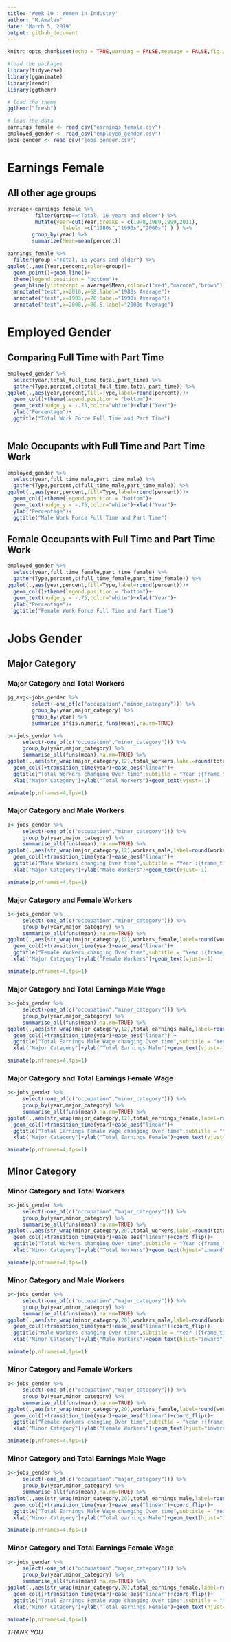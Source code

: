 ---
title: 'Week 10 : Women in Industry'
author: "M.Amalan"
date: "March 5, 2019"
output: github_document
---

```{r setup, include=FALSE}
knitr::opts_chunk$set(echo = TRUE,warning = FALSE,message = FALSE,fig.width = 14,fig.height = 14)
```


```{r load the data and packages}
#load the packages
library(tidyverse)
library(gganimate)
library(readr)
library(ggthemr)

# load the theme
ggthemr("fresh")

# load the data
earnings_female <- read_csv("earnings_female.csv")
employed_gender <- read_csv("employed_gender.csv")
jobs_gender <- read_csv("jobs_gender.csv")
```

# Earnings Female

## All other age groups

```{r except total}
average<-earnings_female %>%
         filter(group=="Total, 16 years and older") %>%
         mutate(year=cut(Year,breaks = c(1978,1989,1999,2011),
                  labels =c("1980s","1990s","2000s") ) ) %>%
        group_by(year) %>%
        summarize(Mean=mean(percent))

earnings_female %>%
  filter(group!="Total, 16 years and older") %>%
ggplot(.,aes(Year,percent,color=group))+
  geom_point()+geom_line()+
  theme(legend.position = "bottom")+
  geom_hline(yintercept = average$Mean,color=c("red","maroon","brown"),size=1.2)+
  annotate("text",x=2010,y=68,label="1980s Average")+
  annotate("text",x=1983,y=76,label="1990s Average")+
  annotate("text",x=2008,y=80.5,label="2000s Average")
```

# Employed Gender

## Comparing Full Time with Part Time

```{r total full and part}
employed_gender %>%
  select(year,total_full_time,total_part_time) %>%
  gather(Type,percent,c(total_full_time,total_part_time)) %>%
ggplot(.,aes(year,percent,fill=Type,label=round(percent)))+
  geom_col()+theme(legend.position = "bottom")+
  geom_text(nudge_y = -.75,color="white")+xlab("Year")+
  ylab("Percentage")+
  ggtitle("Total Work Force Full Time and Part Time")
  
```

## Male Occupants with Full Time and Part Time Work

```{r male full and part}
employed_gender %>%
  select(year,full_time_male,part_time_male) %>%
  gather(Type,percent,c(full_time_male,part_time_male)) %>%
ggplot(.,aes(year,percent,fill=Type,label=round(percent)))+
  geom_col()+theme(legend.position = "bottom")+
  geom_text(nudge_y = -.75,color="white")+xlab("Year")+
  ylab("Percentage")+
  ggtitle("Male Work Force Full Time and Part Time")
```

## Female Occupants with Full Time and Part Time Work

```{r female full and part}
employed_gender %>%
  select(year,full_time_female,part_time_female) %>%
  gather(Type,percent,c(full_time_female,part_time_female)) %>%
ggplot(.,aes(year,percent,fill=Type,label=round(percent)))+
  geom_col()+theme(legend.position = "bottom")+
  geom_text(nudge_y = -.75,color="white")+xlab("Year")+
  ylab("Percentage")+
  ggtitle("Female Work Force Full Time and Part Time")
```

# Jobs Gender


## Major Category

### Major Category and Total Workers

```{r major category total workers}
jg_avg<-jobs_gender %>%
        select(-one_of(c("occupation","minor_category"))) %>%
        group_by(year,major_category) %>%
        group_by(year) %>%
        summarize_if(is.numeric,funs(mean),na.rm=TRUE)

p<-jobs_gender %>%
     select(-one_of(c("occupation","minor_category"))) %>%
     group_by(year,major_category) %>%
     summarise_all(funs(mean),na.rm=TRUE) %>%
ggplot(.,aes(str_wrap(major_category,12),total_workers,label=round(total_workers,2)))+
  geom_col()+transition_time(year)+ease_aes("linear")+  
  ggtitle("Total Workers changing Over time",subtitle = "Year :{frame_time}")+
  xlab("Major Category")+ylab("Total Workers")+geom_text(vjust=-1)

animate(p,nframes=4,fps=1)
```

### Major Category and Male Workers

```{r major category male workers}
p<-jobs_gender %>%
     select(-one_of(c("occupation","minor_category"))) %>%
     group_by(year,major_category) %>%
     summarise_all(funs(mean),na.rm=TRUE) %>%
ggplot(.,aes(str_wrap(major_category,12),workers_male,label=round(workers_male,2)))+
  geom_col()+transition_time(year)+ease_aes("linear")+  
  ggtitle("Male Workers changing Over time",subtitle = "Year :{frame_time}")+
  xlab("Major Category")+ylab("Male Workers")+geom_text(vjust=-1)

animate(p,nframes=4,fps=1)
```

### Major Category and Female Workers

```{r major category female workers}
p<-jobs_gender %>%
     select(-one_of(c("occupation","minor_category"))) %>%
     group_by(year,major_category) %>%
     summarise_all(funs(mean),na.rm=TRUE) %>%
ggplot(.,aes(str_wrap(major_category,12),workers_female,label=round(workers_female,2)))+
  geom_col()+transition_time(year)+ease_aes("linear")+  
  ggtitle("Female Workers changing Over time",subtitle = "Year :{frame_time}")+
  xlab("Major Category")+ylab("Female Workers")+geom_text(vjust=-1)

animate(p,nframes=4,fps=1)
```

### Major Category and Total Earnings Male Wage 

```{r major category earnings male}
p<-jobs_gender %>%
     select(-one_of(c("occupation","minor_category"))) %>%
     group_by(year,major_category) %>%
     summarise_all(funs(mean),na.rm=TRUE) %>%
ggplot(.,aes(str_wrap(major_category,12),total_earnings_male,label=round(total_earnings_male,2)))+
  geom_col()+transition_time(year)+ease_aes("linear") +
  ggtitle("Total Earnings Male Wage changing Over time",subtitle = "Year :{frame_time}")+
  xlab("Major Category")+ylab("Total Earnings Male")+geom_text(vjust=-1)

animate(p,nframes=4,fps=1)
```

### Major Category and Total Earnings Female Wage 

```{r major category earnings female}
p<-jobs_gender %>%
     select(-one_of(c("occupation","minor_category"))) %>%
     group_by(year,major_category) %>%
     summarise_all(funs(mean),na.rm=TRUE) %>%
ggplot(.,aes(str_wrap(major_category,12),total_earnings_female,label=round(total_earnings_female)))+
  geom_col()+transition_time(year)+ease_aes("linear")+
  ggtitle("Total Earnings Female Wage changing Over time",subtitle = "Year :{frame_time}")+
  xlab("Major Category")+ylab("Total Earnings Female")+geom_text(vjust=-1)

animate(p,nframes=4,fps=1)
```

## Minor Category

### Minor Category and Total Workers

```{r minor category total workers}
p<-jobs_gender %>%
     select(-one_of(c("occupation","major_category"))) %>%
     group_by(year,minor_category) %>%
     summarise_all(funs(mean),na.rm=TRUE) %>%
ggplot(.,aes(str_wrap(minor_category,20),total_workers,label=round(total_workers,2)))+
  geom_col()+transition_time(year)+ease_aes("linear")+coord_flip()+
  ggtitle("Total Workers changing Over time",subtitle = "Year :{frame_time}")+
  xlab("Minor Category")+ylab("Total Workers")+geom_text(hjust="inward")

animate(p,nframes=4,fps=1)
```

### Minor Category and Male Workers

```{r minor category male workers}
p<-jobs_gender %>%
     select(-one_of(c("occupation","major_category"))) %>%
     group_by(year,minor_category) %>%
     summarise_all(funs(mean),na.rm=TRUE) %>%
ggplot(.,aes(str_wrap(minor_category,20),workers_male,label=round(workers_male,2)))+
  geom_col()+transition_time(year)+ease_aes("linear")+coord_flip()+
  ggtitle("Male Workers changing Over time",subtitle = "Year :{frame_time}")+
  xlab("Minor Category")+ylab("Male Workers")+geom_text(hjust="inward")

animate(p,nframes=4,fps=1)
```

### Minor Category and Female Workers


```{r minor category female workers}
p<-jobs_gender %>%
     select(-one_of(c("occupation","major_category"))) %>%
     group_by(year,minor_category) %>%
     summarise_all(funs(mean),na.rm=TRUE) %>%
ggplot(.,aes(str_wrap(minor_category,20),workers_female,label=round(workers_female,2)))+
  geom_col()+transition_time(year)+ease_aes("linear")+coord_flip()+
  ggtitle("Female Workers changing Over time",subtitle = "Year :{frame_time}")+
  xlab("Minor Category")+ylab("Female Workers")+geom_text(hjust="inward")

animate(p,nframes=4,fps=1)
```

### Minor Category and Total Earnings Male Wage 


```{r minor category total earnings male wage}
p<-jobs_gender %>%
     select(-one_of(c("occupation","major_category"))) %>%
     group_by(year,minor_category) %>%
     summarise_all(funs(mean),na.rm=TRUE) %>%
ggplot(.,aes(str_wrap(minor_category,20),total_earnings_male,label=round(total_earnings_male,2)))+
  geom_col()+transition_time(year)+ease_aes("linear")+coord_flip()+
  ggtitle("Total Earnings Male Wage changing Over time",subtitle = "Year :{frame_time}")+
  xlab("Minor Category")+ylab("Total earnings Male")+geom_text(hjust="inward")

animate(p,nframes=4,fps=1)
```

### Minor Category and Total Earnings Female Wage

```{r minor category total earnings female wage}
p<-jobs_gender %>%
     select(-one_of(c("occupation","major_category"))) %>%
     group_by(year,minor_category) %>%
     summarise_all(funs(mean),na.rm=TRUE) %>%
ggplot(.,aes(str_wrap(minor_category,20),total_earnings_female,label=round(total_earnings_female,2)))+
  geom_col()+transition_time(year)+ease_aes("linear")+coord_flip()+
  ggtitle("Total Earnings Female Wage changing Over time",subtitle = "Year :{frame_time}")+
  xlab("Minor Category")+ylab("Total earnings Female")+geom_text(hjust="inward")

animate(p,nframes=4,fps=1)
```

*THANK YOU*